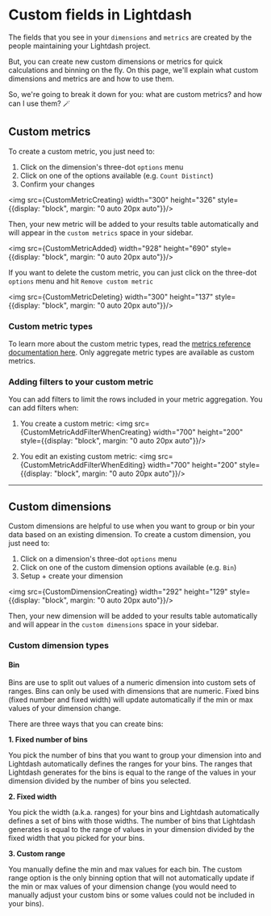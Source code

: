 


# Custom fields in Lightdash

The fields that you see in your `dimensions` and `metrics` are created by the people maintaining your Lightdash project.

But, you can create new custom dimensions or metrics for quick calculations and binning on the fly. On this page, we'll explain what custom dimensions and metrics are and how to use them. 

So, we're going to break it down for you: what are custom metrics? and how can I use them? 🪄

## Custom metrics

To create a custom metric, you just need to:

1. Click on the dimension's three-dot `options` menu
2. Click on one of the options available (e.g. `Count Distinct`)
3. Confirm your changes

<img src={CustomMetricCreating} width="300" height="326" style={{display: "block", margin: "0 auto 20px auto"}}/>

Then, your new metric will be added to your results table automatically and will appear in the `custom metrics` space in your sidebar.

<img src={CustomMetricAdded} width="928" height="690" style={{display: "block", margin: "0 auto 20px auto"}}/>

If you want to delete the custom metric, you can just click on the three-dot `options` menu and hit `Remove custom metric`

<img src={CustomMetricDeleting} width="300" height="137" style={{display: "block", margin: "0 auto 20px auto"}}/>

### Custom metric types

To learn more about the custom metric types, read the [metrics reference documentation here](/references/metrics). Only aggregate metric types are available as custom metrics.

### Adding filters to your custom metric

You can add filters to limit the rows included in your metric aggregation. You can add filters when: 

1. You create a custom metric: 
<img src={CustomMetricAddFilterWhenCreating} width="700" height="200" style={{display: "block", margin: "0 auto 20px auto"}}/>

2. You edit an existing custom metric:
<img src={CustomMetricAddFilterWhenEditing} width="700" height="200" style={{display: "block", margin: "0 auto 20px auto"}}/>

---

## Custom dimensions

Custom dimensions are helpful to use when you want to group or bin your data based on an existing dimension. To create a custom dimension, you just need to:

1. Click on a dimension's three-dot `options` menu
2. Click on one of the custom dimension options available (e.g. `Bin`)
3. Setup + create your dimension

<img src={CustomDimensionCreating} width="292" height="129" style={{display: "block", margin: "0 auto 20px auto"}}/>

Then, your new dimension will be added to your results table automatically and will appear in the `custom dimensions` space in your sidebar.

### Custom dimension types

#### Bin

Bins are use to split out values of a numeric dimension into custom sets of ranges. Bins can only be used with dimensions that are numeric. Fixed bins (fixed number and fixed width) will update automatically if the min or max values of your dimension change.

There are three ways that you can create bins:

**1. Fixed number of bins**

You pick the number of bins that you want to group your dimension into and Lightdash automatically defines the ranges for your bins. The ranges that Lightdash generates for the bins is equal to the range of the values in your dimension divided by the number of bins you selected.

**2. Fixed width**

You pick the width (a.k.a. ranges) for your bins and Lightdash automatically defines a set of bins with those widths. The number of bins that Lightdash generates is equal to the range of values in your dimension divided by the fixed width that you picked for your bins.

**3. Custom range**

You manually define the min and max values for each bin. The custom range option is the only binning option that will not automatically update if the min or max values of your dimension change (you would need to manually adjust your custom bins or some values could not be included in your bins).